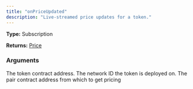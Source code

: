 ```yaml
---
title: "onPriceUpdated"
description: "Live-streamed price updates for a token."
---
```


**Type:** Subscription

**Returns:** [Price](/api-reference/types/price)

### Arguments

<ResponseField name="address" type="String">
  The token contract address.
</ResponseField>

<ResponseField name="networkId" type="Int">
  The network ID the token is deployed on.
</ResponseField>

<ResponseField name="sourcePairAddress" type="String">
  The pair contract address from which to get pricing
</ResponseField>

